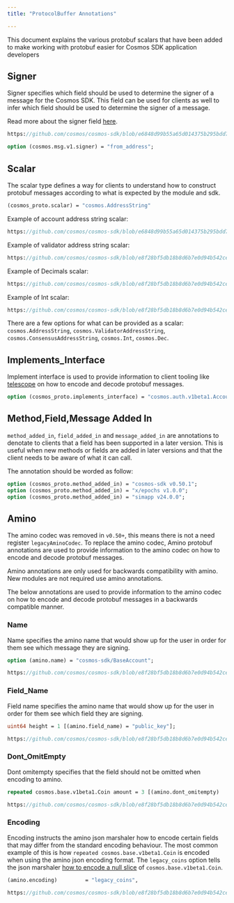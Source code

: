 ```yaml
---
title: "ProtocolBuffer Annotations"

---
```



This document explains the various protobuf scalars that have been added to make working with protobuf easier for Cosmos SDK application developers

## Signer

Signer specifies which field should be used to determine the signer of a message for the Cosmos SDK. This field can be used for clients as well to infer which field should be used to determine the signer of a message.

Read more about the signer field [here](/docs/sdk/v0.53/02-messages-and-queries.md).

```protobuf reference 
https://github.com/cosmos/cosmos-sdk/blob/e6848d99b55a65d014375b295bdd7f9641aac95e/proto/cosmos/bank/v1beta1/tx.proto#L40
```

```proto
option (cosmos.msg.v1.signer) = "from_address";
```

## Scalar

The scalar type defines a way for clients to understand how to construct protobuf messages according to what is expected by the module and sdk.

```proto
(cosmos_proto.scalar) = "cosmos.AddressString"
```

Example of account address string scalar:

```proto reference 
https://github.com/cosmos/cosmos-sdk/blob/e6848d99b55a65d014375b295bdd7f9641aac95e/proto/cosmos/bank/v1beta1/tx.proto#L46
```

Example of validator address string scalar: 

```proto reference 
https://github.com/cosmos/cosmos-sdk/blob/e8f28bf5db18b8d6b7e0d94b542ce4cf48fed9d6/proto/cosmos/distribution/v1beta1/query.proto#L87
```

Example of Decimals scalar: 

```proto reference
https://github.com/cosmos/cosmos-sdk/blob/e8f28bf5db18b8d6b7e0d94b542ce4cf48fed9d6/proto/cosmos/distribution/v1beta1/distribution.proto#L26
```

Example of Int scalar: 

```proto reference
https://github.com/cosmos/cosmos-sdk/blob/e8f28bf5db18b8d6b7e0d94b542ce4cf48fed9d6/proto/cosmos/gov/v1/gov.proto#L137
```

There are a few options for what can be provided as a scalar: `cosmos.AddressString`, `cosmos.ValidatorAddressString`, `cosmos.ConsensusAddressString`, `cosmos.Int`, `cosmos.Dec`. 

## Implements_Interface

Implement interface is used to provide information to client tooling like [telescope](https://github.com/cosmology-tech/telescope) on how to encode and decode protobuf messages. 

```proto
option (cosmos_proto.implements_interface) = "cosmos.auth.v1beta1.AccountI";
```

## Method,Field,Message Added In

`method_added_in`, `field_added_in` and `message_added_in` are annotations to denotate to clients that a field has been supported in a later version. This is useful when new methods or fields are added in later versions and that the client needs to be aware of what it can call.

The annotation should be worded as follow:

```proto
option (cosmos_proto.method_added_in) = "cosmos-sdk v0.50.1";
option (cosmos_proto.method_added_in) = "x/epochs v1.0.0";
option (cosmos_proto.method_added_in) = "simapp v24.0.0";
```

## Amino

The amino codec was removed in `v0.50+`, this means there is not a need register `legacyAminoCodec`. To replace the amino codec, Amino protobuf annotations are used to provide information to the amino codec on how to encode and decode protobuf messages. 

<Info>
Amino annotations are only used for backwards compatibility with amino. New modules are not required use amino annotations.
</Info>

The below annotations are used to provide information to the amino codec on how to encode and decode protobuf messages in a backwards compatible manner. 

### Name

Name specifies the amino name that would show up for the user in order for them see which message they are signing.

```proto
option (amino.name) = "cosmos-sdk/BaseAccount";
```

```proto reference
https://github.com/cosmos/cosmos-sdk/blob/e8f28bf5db18b8d6b7e0d94b542ce4cf48fed9d6/proto/cosmos/bank/v1beta1/tx.proto#L41
```

### Field_Name

Field name specifies the amino name that would show up for the user in order for them see which field they are signing.

```proto
uint64 height = 1 [(amino.field_name) = "public_key"];
```

```proto reference
https://github.com/cosmos/cosmos-sdk/blob/e8f28bf5db18b8d6b7e0d94b542ce4cf48fed9d6/proto/cosmos/distribution/v1beta1/distribution.proto#L166
```

### Dont_OmitEmpty 

Dont omitempty specifies that the field should not be omitted when encoding to amino. 

```proto
repeated cosmos.base.v1beta1.Coin amount = 3 [(amino.dont_omitempty)   = true];
```

```proto reference
https://github.com/cosmos/cosmos-sdk/blob/e8f28bf5db18b8d6b7e0d94b542ce4cf48fed9d6/proto/cosmos/bank/v1beta1/bank.proto#L56
```

### Encoding 

Encoding instructs the amino json marshaler how to encode certain fields that may differ from the standard encoding behaviour. The most common example of this is how `repeated cosmos.base.v1beta1.Coin` is encoded when using the amino json encoding format. The `legacy_coins` option tells the json marshaler [how to encode a null slice](https://github.com/cosmos/cosmos-sdk/blob/e8f28bf5db18b8d6b7e0d94b542ce4cf48fed9d6/x/tx/signing/aminojson/json_marshal.go#L65) of `cosmos.base.v1beta1.Coin`.

```proto
(amino.encoding)         = "legacy_coins",
```

```proto reference
https://github.com/cosmos/cosmos-sdk/blob/e8f28bf5db18b8d6b7e0d94b542ce4cf48fed9d6/proto/cosmos/bank/v1beta1/genesis.proto#L23
```
